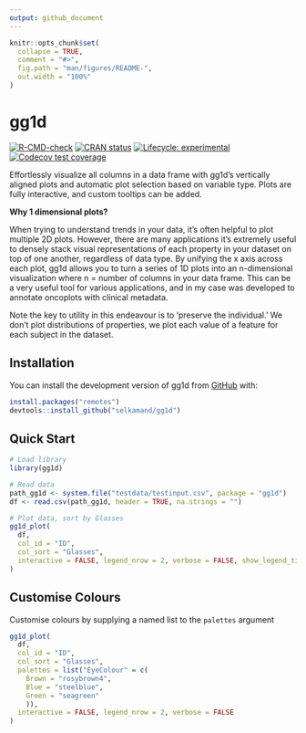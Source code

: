 ```yaml
---
output: github_document
---
```


<!-- README.md is generated from README.Rmd. Please edit that file -->

```r
knitr::opts_chunk$set(
  collapse = TRUE,
  comment = "#>",
  fig.path = "man/figures/README-",
  out.width = "100%"
)
```

# gg1d

<!-- badges: start -->
[![R-CMD-check](https://github.com/selkamand/gg1d/actions/workflows/R-CMD-check.yaml/badge.svg)](https://github.com/selkamand/gg1d/actions/workflows/R-CMD-check.yaml)
[![CRAN status](https://www.r-pkg.org/badges/version/gg1d)](https://CRAN.R-project.org/package=gg1d)
[![Lifecycle: experimental](https://img.shields.io/badge/lifecycle-experimental-orange.svg)](https://lifecycle.r-lib.org/articles/stages.html#experimental)
[![Codecov test coverage](https://codecov.io/gh/selkamand/gg1d/branch/master/graph/badge.svg)](https://app.codecov.io/gh/selkamand/gg1d?branch=master)
<!-- badges: end -->

Effortlessly visualize all columns in a data frame with gg1d's vertically aligned plots and automatic plot selection based on variable type.
Plots are fully interactive, and custom tooltips can be added.


**Why 1 dimensional plots?**

When trying to understand trends in your data, it's often helpful to plot multiple 2D plots. However, there are many applications it's extremely useful to densely stack visual representations of each property in your dataset on top of one another, regardless of data type. By unifying the x axis across each plot, gg1d allows you to turn a series of 1D plots into an n-dimensional visualization where n = number of columns in your data frame. This can be a very useful tool for various applications, and in my case was developed to annotate oncoplots with clinical metadata. 

Note the key to utility in this endeavour is to 'preserve the individual.' We don't plot distributions of properties, we plot each value of a feature for each subject in the dataset.


## Installation

You can install the development version of gg1d from [GitHub](https://github.com/) with:



``` r
install.packages("remotes")
devtools::install_github("selkamand/gg1d")
```


## Quick Start

```r
# Load library
library(gg1d)

# Read data
path_gg1d <- system.file("testdata/testinput.csv", package = "gg1d")
df <- read.csv(path_gg1d, header = TRUE, na.strings = "")

# Plot data, sort by Glasses
gg1d_plot(
  df, 
  col_id = "ID", 
  col_sort = "Glasses", 
  interactive = FALSE, legend_nrow = 2, verbose = FALSE, show_legend_titles = TRUE
)
```

## Customise Colours

Customise colours by supplying a named list to the `palettes` argument

```r
gg1d_plot(
  df, 
  col_id = "ID", 
  col_sort = "Glasses", 
  palettes = list("EyeColour" = c(
    Brown = "rosybrown4",
    Blue = "steelblue",
    Green = "seagreen"
    )),
  interactive = FALSE, legend_nrow = 2, verbose = FALSE
)
```

